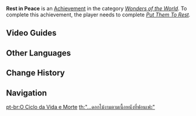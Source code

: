 {{Achievement Infobox
|title        = 
|id           = 81130
|order id     = 1122
|category     = Wonders of the World
|description  = End the wrath of 10 deceased samurai.
|requirements = Complete ''[[Put Them To Rest]].''
|primogems    = 5
|tracking     = 
|hidden       = 1
|topic        = 
|type         = Exploration
}}
'''Rest in Peace''' is an [[Achievement]] in the category ''[[Wonders of the World]]''. To complete this achievement, the player needs to complete ''[[Put Them To Rest]].''
<!--
==Trivia==
-->
==Video Guides==
{{EVT
|video1   = https://youtu.be/ozwYAEdXm-8
|caption1 = "Rest in Peace" Achievement Guide
}}

==Other Languages==
{{Other Languages
|en      = Rest in Peace
|zhs     = 「…腐肉朽处花争妍。」
|zhs_rm  = "...Fǔròu Xiǔ Chù Huā Zhēng Yán."
|zht     = 「…腐肉朽處花爭妍。」
|zht_rm  = "...Fǔròu Xiǔ Chù Huā Zhēng Yán."
|zh_tl   = "...Flowers Strive for Beauty Atop Rotten Flesh."
|ja      = 「…腐肉に咲きし花。」
|ja_rm   = "...Funiku ni Sakishi Hana."
|ja_tl   = "...A Flower Blooming in a Carrion."
|ko      = 「…썩은 육신에 피어난 꽃」
|ko_rm   = "...Sseogeun Yukssin-e Pieonan Kkot"
|ko_tl   = "...A Flower Blooming in a Rotten Body"
|es      = “...&nbsp;Flores en medio del fango”
|es_tl   = "...Flowers in the Middle of the Mud"
|fr      = Le cycle de la vie et de la mort
|fr_tl   = The Cycle of Life and Death
|ru      = Круг жизни и смерти
|ru_tl   = The Cycle of Life and Death
|th      = "...ดอกไม้งามตามเนื้อหนังที่ฟอนเฟะ"
|th_rm   = 
|th_tl   = 
|vi      = ...Muôn Hoa Đua Nở Nơi Mục Rữa.
|vi_tl   = 
|de      = Der Kreislauf von Leben und Tod
|de_tl   = The Cycle of Life and Death
|id      = Beristirahat Dalam Damai
|id_tl   = Rest in Peace
|pt      = O Ciclo da Vida e Morte
|pt_tl   = 
|tr      = Ruhları Şad Olsun
|tr_tl   = 
|it      = Riposa in pace
|it_tl   = 
}}

==Change History==
{{Change History|2.0}}
<!--
==References==
{{Reflist}}
-->
==Navigation==
{{Achievement Navbox|Wonders of the World|Exploration}}

[[pt-br:O Ciclo da Vida e Morte]]
[[th:"...ดอกไม้งามตามเนื้อหนังที่ฟอนเฟะ"]]